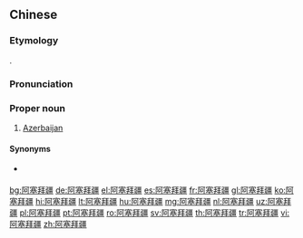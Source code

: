 ==Chinese==
{{zh-forms|gloss=-}}

===Etymology===
{{bor|zh|en|Azerbaijan}}.

===Pronunciation===
{{zh-pron
|m=Āsàibàijiāng
|c=aa3 coi3 baai3 goeng1
|mn=qz,xm:A-sài-pài-kiong/zz:A-sài-pài-kiang
|cat=pn
}}

===Proper noun===
{{zh-proper noun}}

# {{lb|zh|Mainland China}} [[Azerbaijan]]

====Synonyms====
* {{qualifier|Taiwan}} {{zh-l|亞塞拜然}}

{{zh-cat|Countries}}

[[bg:阿塞拜疆]]
[[de:阿塞拜疆]]
[[el:阿塞拜疆]]
[[es:阿塞拜疆]]
[[fr:阿塞拜疆]]
[[gl:阿塞拜疆]]
[[ko:阿塞拜疆]]
[[hi:阿塞拜疆]]
[[lt:阿塞拜疆]]
[[hu:阿塞拜疆]]
[[mg:阿塞拜疆]]
[[nl:阿塞拜疆]]
[[uz:阿塞拜疆]]
[[pl:阿塞拜疆]]
[[pt:阿塞拜疆]]
[[ro:阿塞拜疆]]
[[sv:阿塞拜疆]]
[[th:阿塞拜疆]]
[[tr:阿塞拜疆]]
[[vi:阿塞拜疆]]
[[zh:阿塞拜疆]]